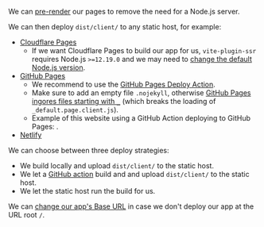 
We can [pre-render](/pre-rendering) our pages to remove the need for a Node.js server.

We can then deploy `dist/client/` to any static host, for example:

- [Cloudflare Pages](https://pages.cloudflare.com/)
  - If we want Cloudflare Pages to build our app for us, `vite-plugin-ssr` requires Node.js `>=12.19.0` and we may need to <a href="https://developers.cloudflare.com/pages/platform/build-configuration#language-support-and-tools">change the default Node.js version</a>.
- [GitHub Pages](https://pages.github.com/)
  - We recommend to use the [GitHub Pages Deploy Action](https://github.com/JamesIves/github-pages-deploy-action).
  - Make sure to add an empty file `.nojekyll`, otherwise [GitHub Pages ingores files starting with `_`](https://stackoverflow.com/questions/6397780/names-starting-with-underscore-shows-errors-page-doesnot-exists-for-gh-pages-bra) (which breaks the loading of `_default.page.client.js`).
  - Example of this website using a GitHub Action deploying to GitHub Pages: <RepoLink path='.github/workflows/docs-website.yml' />.
- [Netlify](https://www.netlify.com/)

We can choose between three deploy strategies:
 - We build locally and upload `dist/client/` to the static host.
 - We let a [GitHub action](https://github.com/features/actions) build and and upload `dist/client/` to the static host.
 - We let the static host run the build for us.

We can [change our app's Base URL](/base-url) in case we don't deploy our app at the URL root `/`.
